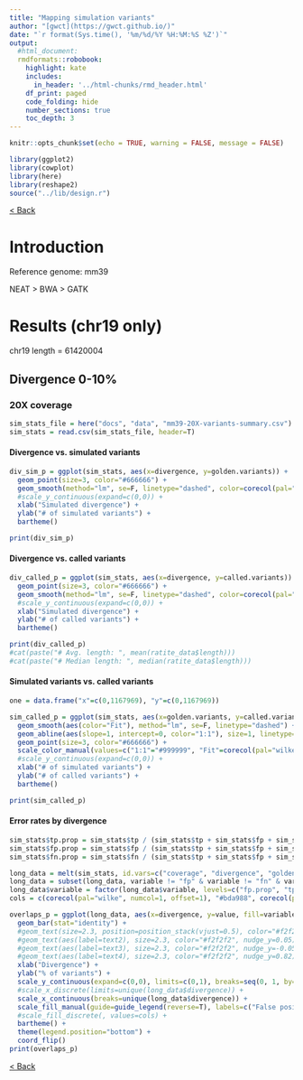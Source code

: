 ```yaml
---
title: "Mapping simulation variants"
author: "[gwct](https://gwct.github.io/)"
date: "`r format(Sys.time(), '%m/%d/%Y %H:%M:%S %Z')`"
output:
  #html_document:
  rmdformats::robobook:
    highlight: kate
    includes:
      in_header: '../html-chunks/rmd_header.html'
    df_print: paged
    code_folding: hide
    number_sections: true
    toc_depth: 3
---
```



```r
knitr::opts_chunk$set(echo = TRUE, warning = FALSE, message = FALSE)

library(ggplot2)
library(cowplot)
library(here)
library(reshape2)
source("../lib/design.r")
```

[< Back ](index.html)

# Introduction

Reference genome: mm39

NEAT > BWA > GATK

# Results (chr19 only)

chr19 length = 61420004

## Divergence 0-10%

### 20X coverage

```r
sim_stats_file = here("docs", "data", "mm39-20X-variants-summary.csv")
sim_stats = read.csv(sim_stats_file, header=T)
```

#### Divergence vs. simulated variants

```r

div_sim_p = ggplot(sim_stats, aes(x=divergence, y=golden.variants)) +
  geom_point(size=3, color="#666666") +
  geom_smooth(method="lm", se=F, linetype="dashed", color=corecol(pal="wilke", numcol=1)) +
  #scale_y_continuous(expand=c(0,0)) +
  xlab("Simulated divergence") +
  ylab("# of simulated variants") +
  bartheme()

print(div_sim_p)
```

#### Divergence vs. called variants

```r

div_called_p = ggplot(sim_stats, aes(x=divergence, y=called.variants)) +
  geom_point(size=3, color="#666666") +
  geom_smooth(method="lm", se=F, linetype="dashed", color=corecol(pal="wilke", numcol=1)) +
  #scale_y_continuous(expand=c(0,0)) +
  xlab("Simulated divergence") +
  ylab("# of called variants") +
  bartheme()

print(div_called_p)
#cat(paste("# Avg. length: ", mean(ratite_data$length)))
#cat(paste("# Median length: ", median(ratite_data$length)))
```

#### Simulated variants vs. called variants

```r

one = data.frame("x"=c(0,1167969), "y"=c(0,1167969))

sim_called_p = ggplot(sim_stats, aes(x=golden.variants, y=called.variants)) +
  geom_smooth(aes(color="Fit"), method="lm", se=F, linetype="dashed") +
  geom_abline(aes(slope=1, intercept=0, color="1:1"), size=1, linetype="dashed", show.legend=F) +
  geom_point(size=3, color="#666666") +
  scale_color_manual(values=c("1:1"="#999999", "Fit"=corecol(pal="wilke", numcol=1))) +
  #scale_y_continuous(expand=c(0,0)) +
  xlab("# of simulated variants") +
  ylab("# of called variants") +
  bartheme()

print(sim_called_p)
```

#### Error rates by divergence

```r

sim_stats$tp.prop = sim_stats$tp / (sim_stats$tp + sim_stats$fp + sim_stats$fn)
sim_stats$fp.prop = sim_stats$fp / (sim_stats$tp + sim_stats$fp + sim_stats$fn)
sim_stats$fn.prop = sim_stats$fn / (sim_stats$tp + sim_stats$fp + sim_stats$fn)

long_data = melt(sim_stats, id.vars=c("coverage", "divergence", "golden.variants", "called.variants", "shared.pos"))
long_data = subset(long_data, variable != "fp" & variable != "fn" & variable != "tp")
long_data$variable = factor(long_data$variable, levels=c("fp.prop", "tp.prop", "fn.prop"))
cols = c(corecol(pal="wilke", numcol=1, offset=1), "#bda988", corecol(pal="wilke", numcol=1))

overlaps_p = ggplot(long_data, aes(x=divergence, y=value, fill=variable)) +
  geom_bar(stat="identity") +
  #geom_text(size=2.3, position=position_stack(vjust=0.5), color="#f2f2f2") +
  #geom_text(aes(label=text2), size=2.3, color="#f2f2f2", nudge_y=0.05) +
  #geom_text(aes(label=text3), size=2.3, color="#f2f2f2", nudge_y=-0.05) +
  #geom_text(aes(label=text4), size=2.3, color="#f2f2f2", nudge_y=0.82) +
  xlab("Divergence") +
  ylab("% of variants") +
  scale_y_continuous(expand=c(0,0), limits=c(0,1), breaks=seq(0, 1, by=0.1)) +
  #scale_x_discrete(limits=unique(long_data$divergence)) +
  scale_x_continuous(breaks=unique(long_data$divergence)) +
  scale_fill_manual(guide=guide_legend(reverse=T), labels=c("False positive", "True positive", "False negative"), values=cols) +
  #scale_fill_discrete(, values=cols) +
  bartheme() +
  theme(legend.position="bottom") +
  coord_flip()
print(overlaps_p)

```

[< Back ](index.html)

















